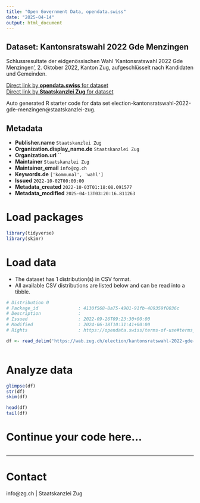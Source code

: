 ```yaml
---
title: "Open Government Data, opendata.swiss"
date: "2025-04-14"
output: html_document
---
```


## Dataset: Kantonsratswahl 2022 Gde Menzingen

Schlussresultate der eidgenössischen Wahl 'Kantonsratswahl 2022 Gde Menzingen', 2. Oktober 2022, Kanton Zug, aufgeschlüsselt nach Kandidaten und Gemeinden.

[Direct link by **opendata.swiss** for dataset](https://opendata.swiss/de/dataset/kantonsratswahl-2022-gde-menzingen)<br>
[Direct link by **Staatskanzlei Zug** for dataset](https://wab.zug.ch/election/kantonsratswahl-2022-gde-menzingen/data)

Auto generated R starter code for data set election-kantonsratswahl-2022-gde-menzingen@staatskanzlei-zug.

## Metadata

- **Publisher.name** `Staatskanzlei Zug`
- **Organization.display_name.de** `Staatskanzlei Zug`
- **Organization.url** ``
- **Maintainer** `Staatskanzlei Zug`
- **Maintainer_email** `info@zg.ch`
- **Keywords.de** `['kommunal', 'wahl']`
- **Issued** `2022-10-02T00:00:00`
- **Metadata_created** `2022-10-03T01:18:08.091577`
- **Metadata_modified** `2025-04-13T03:20:16.811263`


# Load packages

```r

library(tidyverse)
library(skimr)

```

# Load data

-   The dataset has 1 distribution(s) in CSV format.
-   All available CSV distributions are listed below and can be read into a tibble.

```r

# Distribution 0
# Package_id               : 4130f568-8a75-4901-91fb-409359f0036c
# Description              : 
# Issued                   : 2022-09-26T09:23:30+00:00
# Modified                 : 2024-06-18T10:31:41+00:00
# Rights                   : https://opendata.swiss/terms-of-use#terms_by

df <- read_delim('https://wab.zug.ch/election/kantonsratswahl-2022-gde-menzingen/data-csv')



```

# Analyze data

```r

glimpse(df)
str(df)
skim(df)

head(df)
tail(df)

```

# Continue your code here...

```r

```

------------------------------------------------------------------------

# Contact

info@zg.ch | Staatskanzlei Zug
